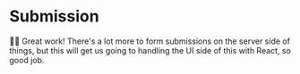 # Submission

👨‍💼 Great work! There's a lot more to form submissions on the server side of
things, but this will get us going to handling the UI side of this with React,
so good job.
